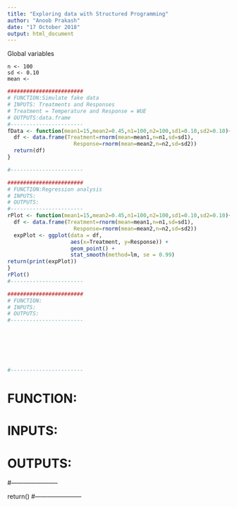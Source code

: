 ```yaml
---
title: "Exploring data with Structured Programming"
author: "Anoob Prakash"
date: "17 October 2018"
output: html_document
---
```

Global variables
```
n <- 100
sd <- 0.10
mean <- 

```

```r
########################
# FUNCTION:Simulate fake data
# INPUTS: Treatments and Responses
# Treatment = Temperature and Response = WUE
# OUTPUTS:data.frame
#-----------------------
fData <- function(mean1=15,mean2=0.45,n1=100,n2=100,sd1=0.10,sd2=0.10){
  df <- data.frame(Treatment=rnorm(mean=mean1,n=n1,sd=sd1),
                     Response=rnorm(mean=mean2,n=n2,sd=sd2))
  return(df)
}

#-----------------------
```

```r
########################
# FUNCTION:Regression analysis
# INPUTS:
# OUTPUTS:
#-----------------------
rPlot <- function(mean1=15,mean2=0.45,n1=100,n2=100,sd1=0.10,sd2=0.10){
  df <- data.frame(Treatment=rnorm(mean=mean1,n=n1,sd=sd1),
                     Response=rnorm(mean=mean2,n=n2,sd=sd2))
  expPlot <- ggplot(data = df,
                    aes(x=Treatment, y=Response)) + 
                    geom_point() +
                    stat_smooth(method=lm, se = 0.99)
return(print(expPlot))
}
rPlot()
#-----------------------
```

```r
########################
# FUNCTION:
# INPUTS:
# OUTPUTS:
#-----------------------







#-----------------------
```

########################
# FUNCTION:
# INPUTS:
# OUTPUTS:
#-----------------------






return()
#-----------------------